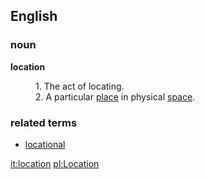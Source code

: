 ==English==

===noun===

'''location'''

:1. The act of locating.
:2. A particular [[place]] in physical [[space]].


===related terms===

* [[locational]]

[[it:location]]
[[pl:Location]]